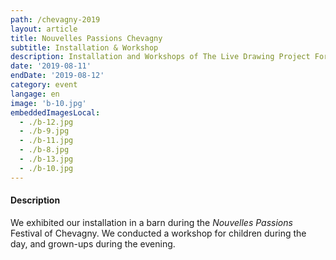 ```yaml
---
path: /chevagny-2019
layout: article
title: Nouvelles Passions Chevagny
subtitle: Installation & Workshop
description: Installation and Workshops of The Live Drawing Project For Nouvelles Passions Festival 2019 in Chevagny, France
date: '2019-08-11'
endDate: '2019-08-12'
category: event
langage: en
image: 'b-10.jpg'
embeddedImagesLocal:
  - ./b-12.jpg
  - ./b-9.jpg
  - ./b-11.jpg
  - ./b-8.jpg
  - ./b-13.jpg
  - ./b-10.jpg
---
```


<ImageGrid props={props} />

#### Description

We exhibited our installation in a barn during the _Nouvelles Passions_ Festival of Chevagny.
We conducted a workshop for children during the day, and grown-ups during the evening.
